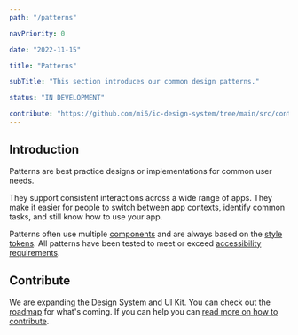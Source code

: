 ```yaml
---
path: "/patterns"

navPriority: 0

date: "2022-11-15"

title: "Patterns"

subTitle: "This section introduces our common design patterns."

status: "IN DEVELOPMENT"

contribute: "https://github.com/mi6/ic-design-system/tree/main/src/content/structured/patterns/index.mdx"
---
```


## Introduction

Patterns are best practice designs or implementations for common user needs.

They support consistent interactions across a wide range of apps. They make it easier for people to switch between app contexts, identify common tasks, and still know how to use your app.

Patterns often use multiple [components](/components) and are always based on the [style tokens](/styles). All patterns have been tested to meet or exceed [accessibility requirements](/accessibility/requirement).

## Contribute

We are expanding the Design System and UI Kit. You can check out the [roadmap](/community/roadmap) for what's coming. If you can help you can [read more on how to contribute](/community).
